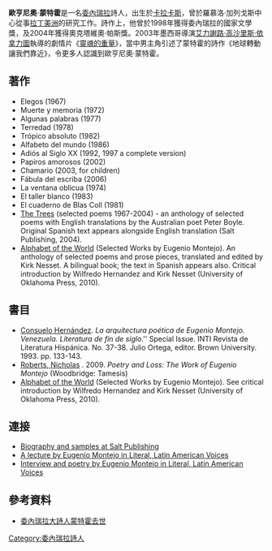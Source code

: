 '''歐亨尼奧·蒙特霍'''{{BD|1938年||2008年|6月5日}}是一名[[委內瑞拉|委內瑞拉]]詩人，出生於[[卡拉卡斯|卡拉卡斯]]，曾於羅慕洛·加列戈斯中心從事[[拉丁美洲|拉丁美洲]]的研究工作。詩作上，他曾於1998年獲得委內瑞拉的國家文學獎，及2004年獲得奧克塔維奧·帕斯獎。2003年墨西哥導演[[艾力謝路·高沙里斯·依拿力圖|艾力謝路·高沙里斯·依拿力圖]]執導的劇情片《[[靈魂的重量|靈魂的重量]]》，當中男主角引述了蒙特霍的詩作《地球轉動讓我們靠近》，令更多人認識到歐亨尼奧·蒙特霍。

==著作==
*Elegos (1967)
*Muerte y memoria (1972)
*Algunas palabras (1977)
*Terredad (1978)
*Trópico absoluto (1982)
*Alfabeto del mundo (1986)
*Adiós al Siglo XX (1992, 1997 a complete version)
*Papiros amorosos (2002)
*Chamario (2003, for children)
*Fábula del escriba (2006)
*La ventana oblicua (1974)
*El taller blanco (1983)
*El cuaderno de Blas Coll (1981)
* [https://web.archive.org/web/20080627150855/http://www.saltpublishing.com/books/smpt/1844710335.htm The Trees] (selected poems 1967-2004) - an anthology of selected poems with English translations by the Australian poet Peter Boyle. Original Spanish text appears alongside English translation (Salt Publishing, 2004).
* [http://www.oupress.com/ECommerce/Book/Detail/1467/alphabet%20of%20the%20world.htm Alphabet of the World] {{Webarchive|url=https://archive.today/20130130205618/http://www.oupress.com/ECommerce/Book/Detail/1467/alphabet%20of%20the%20world.htm |date=2013-01-30 }} (Selected Works by Eugenio Montejo).  An anthology of selected poems and prose pieces, translated and edited by Kirk Nesset.  A bilingual book; the text in Spanish appears also.  Critical introduction by Wilfredo Hernandez and Kirk Nesset (University of Oklahoma Press, 2010).

==書目==
*[[Consuelo_Hernández|Consuelo Hernández]]. ''La arquitectura poética de Eugenio Montejo.'' ''Venezuela. Literatura de fin de siglo''.'' Special Issue. INTI Revista de Literatura Hispánica. No. 37-38. Julio Ortega, editor. Brown University. 1993. pp. 133-143.
* [http://www.dur.ac.uk/mlac/spanish/staff/display/?id=5068 Roberts, Nicholas] {{Wayback|url=http://www.dur.ac.uk/mlac/spanish/staff/display/?id=5068 |date=20121014122607 }}. 2009. ''Poetry and Loss: The Work of Eugenio Montejo'' (Woodbridge: Tamesis)
* [http://www.oupress.com/ECommerce/Book/Detail/1467/alphabet%20of%20the%20world.htm Alphabet of the World] {{Webarchive|url=https://archive.today/20130130205618/http://www.oupress.com/ECommerce/Book/Detail/1467/alphabet%20of%20the%20world.htm |date=2013-01-30 }} (Selected Works by Eugenio Montejo).  See critical introduction by Wilfredo Hernandez and Kirk Nesset (University of Oklahoma Press, 2010).

==連接==
* [https://web.archive.org/web/20080627150855/http://www.saltpublishing.com/books/smpt/1844710335.htm Biography and samples at Salt Publishing]
* [https://web.archive.org/web/20120213181410/http://www.literalmagazine.com/pdf/portada_L11.pdf#page=35 A lecture by Eugenio Montejo in Literal, Latin American Voices ]
* [https://web.archive.org/web/20080920170011/http://www.literalmagazine.com/pdf/literal07.pdf#page=24 Interview and poetry by Eugenio Montejo in Literal, Latin American Voices ]

==參考資料==
*[https://web.archive.org/web/20131029211157/http://www.publishing.com.hk/pubnews/NewsDetail.asp?NewsID=20080613101 委內瑞拉大詩人蒙特霍去世]

[[Category:委內瑞拉詩人|Category:委內瑞拉詩人]]